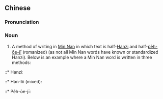 {{also|汉罗}}
==Chinese==
{{zh-forms|s=汉罗|note=Taken from the first characters of the terms {{zh-l|*漢字}} and {{zh-l|*羅馬字}}.}}
{{wikipedia|lang=zh|漢羅台文}}

===Pronunciation===
{{zh-pron
|m=hànluó
|h=pfs=hon-lò
|md=háng-lò̤
|mn=hàn-lô
|w=2hoe lu
|cat=n
}}

===Noun===
{{zh-noun}}

# A method of writing in [[Min Nan]] in which text is half-[[Hanzi]] and half-[[pe̍h-ōe-jī]] (romanized) (as not all Min Nan words have known or standardized Hanzi). Below is an example where a Min Nan word {{zh-l|𠢕早|tr=gâu-chá|good morning}} is written in three methods:
::* Hanzi: {{lang|zh|𠢕早}}
::* Hàn-lô (mixed): {{lang|nan|gâu-}}{{lang|zh|早}}
::* Pe̍h-ōe-jī: {{lang|nan|gâu-chá}}

{{zh-cat|Writing systems}}